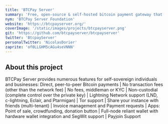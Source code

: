 ```yaml
---
title: 'BTCPay Server'
summary: 'Free, open-source & self-hosted bitcoin payment gateway that allows self-sovereign individuals and businesses to accept bitcoin payments online or in person without any fees.'
nym: 'BTCPay Server Foundation'
website: 'https://btcpayserver.org/'
coverImage: '/static/images/projects/btcpayserver.png'
git: 'https://github.com/btcpayserver/btcpayserver'
twitter: 'BtcpayServer'
personalTwitter: 'NicolasDorier'
zaprite: 'of0LLGHM5cAGu4seVNNN'
---
```


## About this project

BTCPay Server provides numerous features for self-sovereign individuals and businesses: Direct, peer-to-peer Bitcoin payments | No transaction fees (other than the network fee) | No fees, middleman or KYC | Non-custodial (complete control over the private key) | Lightning Network support (LND, c-lightning, Eclair, and Ptarmigan) | Tor support | Share your instance with friends (multi-tenant) | Invoice management and Payment requests | Apps: Point of sale, crowdfunding, donation button | Full-node reliant wallet with hardware wallet integration and SegWit support | Payjoin Support
